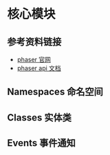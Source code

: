 
# 核心模块

## 参考资料链接

- [phaser 官网](https://phaser.io/)
- [phaser api 文档](https://newdocs.phaser.io/docs/3.55.2/namespaces)

## Namespaces 命名空间

<markmap
  bg
  md={nmMd}
  initialLevel={1}
  height={850}
  onResolveData={mmHelper.onResolveNmMmData}
  css={mmHelper.mmCss}
/>

## Classes 实体类

<markmap
  bg
  initialLevel={1}
  md={classMd}
  height={750}
  css={mmHelper.mmCss}
/>

## Events 事件通知

<markmap
  bg
  initialLevel={1}
  md={eventMd}
  height={650}
  css={mmHelper.mmCss}
/>

